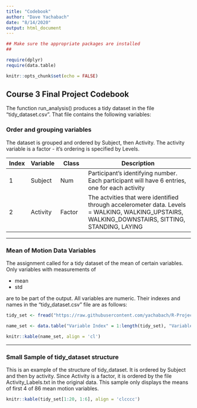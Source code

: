 ```yaml
---
title: "Codebook"
author: "Dave Yachabach"
date: "8/14/2020"
output: html_document
---
```


```r

## Make sure the appropriate packages are installed
## 

require(dplyr)
require(data.table)

knitr::opts_chunk$set(echo = FALSE)
```

## Course 3 Final Project Codebook  

The function run_analysis() produces a tidy dataset in the file 
"tidy_dataset.csv".  That file contains the following variables: 

### Order and grouping variables

The dataset is grouped and ordered by Subject, then Activity.  The activity variable is a factor - it's ordering is specified by Levels.  

Index|Variable|Class|Description
--|---|---|-----------
1|Subject|Num|Participant's identifying number.  Each participant will have 6 entries, one for each activity  
2|Activity|Factor|The actvities that were identified through accelerometer data. Levels = WALKING, WALKING_UPSTAIRS, WALKING_DOWNSTAIRS, SITTING, STANDING, LAYING  

***  
### Mean of Motion Data Variables  

The assignment called for a tidy dataset of the mean of certain variables.  Only variables with measurements of  

- mean  
- std  

are to be part of the output.  All variables are numeric.  Their indexes and names in the "tidy_dataset.csv" file are as follows:  


```r

tidy_set <- fread("https://raw.githubusercontent.com/yachabach/R-Project---Course-3-Final/master/tidy_dataset.csv")

name_set <- data.table("Variable Index" = 1:length(tidy_set), "Variable Name" = colnames(tidy_set))

knitr::kable(name_set, align = 'cl')
```

***  

### Small Sample of tidy_dataset structure  
This is an example of the structure of tidy_dataset.  It is ordered by Subject and then by activity.  Since Activity is a factor, it is ordered by the file Activity_Labels.txt in the original data.  This sample only displays the means of first 4 of 86 mean motion variables.  

```r

knitr::kable(tidy_set[1:20, 1:6], align = 'clcccc')
```


